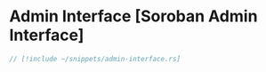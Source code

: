 # Admin Interface [Soroban Admin Interface]

```rust
// [!include ~/snippets/admin-interface.rs]
```